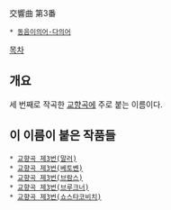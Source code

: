 交響曲 第3番

 * [[동음이의어·다의어]]

[[목차]]
== 개요 ==
세 번째로 작곡한 [[교향곡]]에 주로 붙는 이름이다.

== 이 이름이 붙은 작품들 ==
 * [[교향곡 제3번(말러)]]
 * [[교향곡 제3번(베토벤)]]
 * [[교향곡 제3번(브람스)]]
 * [[교향곡 제3번(브루크너)]]
 * [[교향곡 제3번(쇼스타코비치)]]
